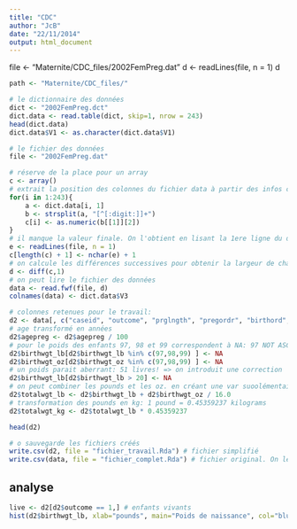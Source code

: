 ```yaml
---
title: "CDC"
author: "JcB"
date: "22/11/2014"
output: html_document
---
```


file <- "Maternite/CDC_files/2002FemPreg.dat"
d <- readLines(file, n = 1)
d

```r
path <- "Maternite/CDC_files/"

# le dictionnaire des données
dict <- "2002FemPreg.dct"
dict.data <- read.table(dict, skip=1, nrow = 243)
head(dict.data)
dict.data$V1 <- as.character(dict.data$V1)

# le fichier des données
file <- "2002FemPreg.dat"

# réserve de la place pour un array
c <- array()
# extrait la position des colonnes du fichier data à partir des infos contenues dans la première comonne du dictionnaire. On utilise une expression régulière pour extraire les chiffres. La formule retourne une liste de deux éléments où le premier et vide (?). Le vecteur c contient la liste  des positio
for(i in 1:243){
    a <- dict.data[i, 1] 
    b <- strsplit(a, "[^[:digit:]]+")
    c[i] <- as.numeric(b[[1]][2])
}
# il manque la valeur finale. On l'obtient en lisant la 1ere ligne du dichier data et en comptant le nombre de caractères par nchar(). Cette valeur est alors ajoutée au vecteur c.
e <- readLines(file, n = 1)
c[length(c) + 1] <- nchar(e) + 1
# on calcule les différences successives pour obtenir la largeur de chaque colonne en nombre de caractères. Le résultat est placé dans le vecteur d.
d <- diff(c,1)
# on peut lire le fichier des données
data <- read.fwf(file, d)
colnames(data) <- dict.data$V3

# colonnes retenues pour le travail:
d2 <- data[, c("caseid", "outcome", "prglngth", "pregordr", "birthord", "birthwgt_lb", "birthwgt_oz", "agepreg", "finalwgt")]
# age transformé en années
d2$agepreg <- d2$agepreg / 100
# pour le poids des enfants 97, 98 et 99 correspondent à NA: 97 NOT ASCERTAINED, 98 REFUSED, 99 DON'T KNOW
d2$birthwgt_lb[d2$birthwgt_lb %in% c(97,98,99) ] <- NA
d2$birthwgt_oz[d2$birthwgt_oz %in% c(97,98,99) ] <- NA
# un poids parait aberrant: 51 livres! => on introduit une correction
d2$birthwgt_lb[d2$birthwgt_lb > 20] <- NA
# on peut combiner les pounds et les oz. en créant une var suoolémentaire:
d2$totalwgt_lb <- d2$birthwgt_lb + d2$birthwgt_oz / 16.0
# transformation des pounds en kg: 1 pound = 0.45359237 kilograms
d2$totalwgt_kg <- d2$totalwgt_lb * 0.45359237

head(d2)

# o sauvegarde les fichiers créés
write.csv(d2, file = "fichier_travail.Rda") # fichier simplifié
write.csv(data, file = "fichier_complet.Rda") # fichier original. On le met dans .gitignore pour alléger les transferts

```

analyse
-------

```r
live <- d2[d2$outcome == 1,] # enfants vivants
hist(d2$birthwgt_lb, xlab="pounds", main="Poids de naissance", col="blue", border="lightblue")


```


